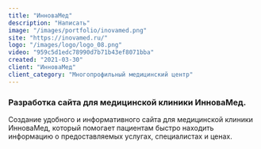 ```yaml
---
title: "ИнноваМед"
description: "Написать"
image: "/images/portfolio/inovamed.png"
site: "https://inovamed.ru/"
logo: "/images/logo/logo_08.png"
video: "959c5d1edc78990d7b71b43ef8071bba"
created: "2021-03-30"
client: "ИнноваМед"
client_category: "Многопрофильный медицинский центр"
---
```


### Разработка сайта для медицинской клиники ИнноваМед.

Создание удобного и информативного сайта для медицинской клиники ИнноваМед, который помогает пациентам быстро находить информацию о предоставляемых услугах, специалистах и ценах.
